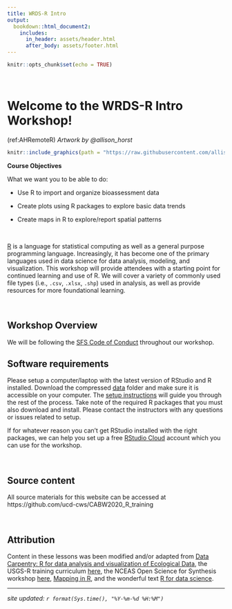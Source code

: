```yaml
---
title: WRDS-R Intro
output: 
  bookdown::html_document2:
    includes:
      in_header: assets/header.html
      after_body: assets/footer.html
---
```


```r
knitr::opts_chunk$set(echo = TRUE)
```
<style>
  .title{
    display: none;
  }
</style>

<br>


# Welcome to the WRDS-R Intro Workshop!

(ref:AHRemoteR) *Artwork by @allison_horst*

```r

knitr::include_graphics(path = "https://raw.githubusercontent.com/allisonhorst/stats-illustrations/master/rstats-artwork/monster_support.jpg")

```

:::obj

**Course Objectives**

What we want you to be able to do:

* Use R to import and organize bioassessment data 

* Create plots using R packages to explore basic data trends

* Create maps in R to explore/report spatial patterns 

:::

<br>

[R](https://www.r-project.org/) is a language for statistical computing as well as a general purpose programming language. Increasingly, it has become one of the primary languages used in data science for data analysis, modeling, and visualization. This workshop will provide attendees with a starting point for continued learning and use of R. We will cover a variety of commonly used file types (i.e., `.csv`, `.xlsx`, `.shp`) used in analysis, as well as provide resources for more foundational learning.

<br>

## Workshop Overview

We will be following the [SFS Code of Conduct](https://freshwater-science.org/about/society-governance/code-of-conduct) throughout our workshop.



## Software requirements

Please setup a computer/laptop with the latest version of RStudio and R installed.  Download the compressed [data](https://github.com/ucd-cws/CABW2020_R_training/raw/main/data/datazip.zip) folder and make sure it is accessible on your computer.  The [setup instructions](01_setup_R.html) will guide you through the rest of the process.  Take note of the required R packages that you must also download and install.  Please contact the instructors with any questions or issues related to setup.  

If for whatever reason you can't get RStudio installed with the right packages, we can help you set up a free [RStudio Cloud](https://rstudio.cloud/) account which you can use for the workshop. 

<br>

## Source content

All source materials for this website can be accessed at https://github.com/ucd-cws/CABW2020_R_training

<br>

## Attribution

Content in these lessons was been modified and/or adapted from [Data Carpentry: R for data analysis and visualization of Ecological Data](https://datacarpentry.org/R-ecology-lesson/index.html), the USGS-R training curriculum [here](https://github.com/USGS-R/training-curriculum), the NCEAS Open Science for Synthesis workshop [here](https://nceas.github.io/oss-2017/index.html), [Mapping in R](https://ryanpeek.org/mapping-in-R-workshop/), and the wonderful text [R for data science](https://github.com/hadley/r4ds).


---

*site updated: ```r format(Sys.time(), "%Y-%m-%d %H:%M")```*
